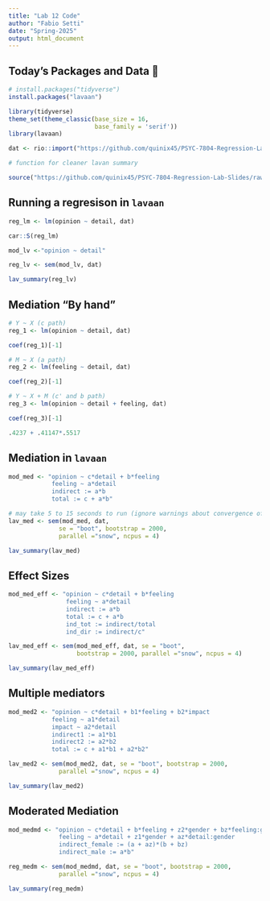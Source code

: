 ```yaml
---
title: "Lab 12 Code"
author: "Fabio Setti"
date: "Spring-2025"
output: html_document
---
```



## Today's Packages and Data 🤗

```r
# install.packages("tidyverse")
install.packages("lavaan")
```

```r
library(tidyverse)
theme_set(theme_classic(base_size = 16, 
                        base_family = 'serif'))
library(lavaan)
```

```r
dat <- rio::import("https://github.com/quinix45/PSYC-7804-Regression-Lab-Slides/raw/refs/heads/main/Slides%20Files/Data/mediation_dat.csv")
```

```r
# function for cleaner lavan summary

source("https://github.com/quinix45/PSYC-7804-Regression-Lab-Slides/raw/refs/heads/main/Slides%20Files/Additional%20files/lavaan_summary_lab12.R")
```

## Running a regresison in `lavaan`

```r
reg_lm <- lm(opinion ~ detail, dat)

car::S(reg_lm)
```

```r
mod_lv <-"opinion ~ detail"

reg_lv <- sem(mod_lv, dat)

lav_summary(reg_lv)
```


## Mediation "By hand"


```r
# Y ~ X (c path)
reg_1 <- lm(opinion ~ detail, dat)

coef(reg_1)[-1]
```

```r
# M ~ X (a path)
reg_2 <- lm(feeling ~ detail, dat)

coef(reg_2)[-1]
```

```r
# Y ~ X + M (c' and b path)
reg_3 <- lm(opinion ~ detail + feeling, dat)

coef(reg_3)[-1]
```

```r
.4237 + .41147*.5517
```




## Mediation in `lavaan`

```r
mod_med <- "opinion ~ c*detail + b*feeling
            feeling ~ a*detail
            indirect := a*b 
            total := c + a*b"

# may take 5 to 15 seconds to run (ignore warnings about convergence of bootstraps for regression models, the developer said so)
lav_med <- sem(mod_med, dat, 
              se = "boot", bootstrap = 2000,
              parallel ="snow", ncpus = 4)

lav_summary(lav_med)
```


## Effect Sizes

```r
mod_med_eff <- "opinion ~ c*detail + b*feeling
                feeling ~ a*detail
                indirect := a*b 
                total := c + a*b
                ind_tot := indirect/total
                ind_dir := indirect/c"

lav_med_eff <- sem(mod_med_eff, dat, se = "boot", 
                   bootstrap = 2000, parallel ="snow", ncpus = 4)

lav_summary(lav_med_eff)
```


## Multiple mediators

```r
mod_med2 <- "opinion ~ c*detail + b1*feeling + b2*impact
            feeling ~ a1*detail
            impact ~ a2*detail
            indirect1 := a1*b1 
            indirect2 := a2*b2 
            total := c + a1*b1 + a2*b2"

lav_med2 <- sem(mod_med2, dat, se = "boot", bootstrap = 2000,
              parallel ="snow", ncpus = 4)

lav_summary(lav_med2)
```


## Moderated Mediation

```r
mod_medmd <- "opinion ~ c*detail + b*feeling + z2*gender + bz*feeling:gender
              feeling ~ a*detail + z1*gender + az*detail:gender
              indirect_female := (a + az)*(b + bz)
              indirect_male := a*b"

reg_medm <- sem(mod_medmd, dat, se = "boot", bootstrap = 2000,
              parallel ="snow", ncpus = 4)

lav_summary(reg_medm)
```

